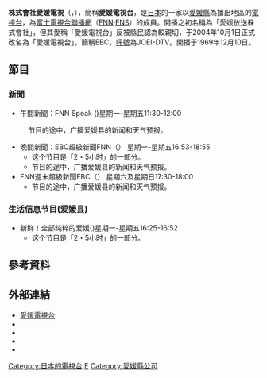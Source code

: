 {{Infobox company 
| name = 株式會社愛媛電視
| name_en = Ehime Broadcasting Co., Ltd.
| logo = Ebc logo.svg
| logo_size = 
| logo_caption = 
| image = EBC Matsuyama HQ 20090808-001.jpg
| image_size = 
| image_caption = 愛媛電視台總部
| type = [[股份公司|股份公司]]
| trading_name = EBC
| native_name = 株式会社テレビ愛媛
| native_name_lang = ja
| traded_as = 
| local_code_name = JP
| local_code = 8500001000817
| abbreviated_name = 
| foundation   = 1969年1月20日
| location     = {{JPN}} 〒790-8537<br />[[愛媛縣|愛媛縣]][[松山市|松山市]]真砂町119番地<ref name="gaiyo">{{cite web|url=http://www.ebc.co.jp/company/|script-title=ja:会社概要|accessdate=2020-09-02|publisher={{lang|ja|テレビ愛媛}}|language=ja|deadurl=no|archive-date=2017-04-25|archive-url=https://web.archive.org/web/20170425024140/http://www.ebc.co.jp/company/}}</ref>
| zip_code     = 
| telephone_no = +81 89-943-1111
| founder = 
| key_people   = 代表取締役[[總經理|社長]]：尾谷牧夫
| industry = 廣播電視業
| products = 
| assets =  89億2,721萬5,000日圓<br/>（2021年3月底止）<ref name="nenkan2021">{{cite book |author={{lang|ja|日本民間放送連盟}}|script-title=ja:『日本民間放送年鑑 2021』 |year=2021 |publisher={{lang|ja|コーケン出版}} |location=東京都 |isbn=9784990809065}}{{ja}}</ref>{{rp|436}}
| equity = 79億6,774萬1,000日圓<br/>（2021年3月底止）<ref name="nenkan2021"></ref>{{rp|436}}
| capital  = 3億[[日圓|日圓]]<ref name="gaiyo"></ref>
| revenue  = 35億6,701萬4,000日圓<br/>（2021年3月底止）<ref name="nenkan2021"></ref>{{rp|436}}
| operating_income   = 
| net_income         = 7,288萬5,000日圓<br/>（2021年3月底止）<ref name="nenkan2021"></ref>{{rp|436}}
| market_value       =
| num_employees      = 76人
| P/E ratio          =
| earnings per share =
| Net asset value    =
| accounting_period  = 每年3月31日
| major_shareholder = [[富士媒體控股|富士媒體控股]]（20.3%）<br />[[關西電視台|關西電視台]]（17.7%）<ref>{{cite web|url=https://www.tele.soumu.go.jp/j/sys/media/index/chizyou.htm|script-title=ja:地上系放送事業者|accessdate=2020-08-19|publisher={{lang|ja|総務省}}|language=ja|deadurl=no|archive-date=2020-04-21|archive-url=https://web.archive.org/web/20200421232126/https://www.tele.soumu.go.jp/j/sys/media/index/chizyou.htm}}</ref>
| subsid = 
| homepage = {{url|http://www.ebc.co.jp/}}
| footnotes = 
| width = 325px
}}
{{頻道資訊
| 頻道名稱 = 愛媛電視台<br/>{{lang|ja|テレビ愛媛}}<br/>JOEI-DTV
| 頻道圖片檔案 =  <!--上方已有，此略-->
| 頻道圖片尺寸 = 
| 頻道圖片名稱 = 
| 所屬國家 = {{JPN}}
| 總部所在 = {{JPN}} 〒790-8537<br />[[愛媛縣|愛媛縣]][[松山市|松山市]]真砂町119番地
| 播放地區 = 愛媛縣
| 開播日期 = 1969年12月10日
| 停播日期 = 
| 頻道類別 = 數位電視
| 視頻格式 = '''數位電視'''<br/>識別訊號：JOEI-DTV
| 收視率 = 
| 收視率調查時間 = 
| 收視率資料來源 = 
| 頻道口號 = 
| 擁有者 = 株式會社愛媛電視
| 持股者 = 
| 前頻道名稱 = 
| 被取代名稱 = 
| 集團其他頻道 = 
| 重播服務頻道 = 
| 頻道官方網站 = http://www.ebc.co.jp/
| 備註 =
| 無線電視供應商01 = 觀眾自行接收（數位電視）
| 無線電視頻道數01 = 27頻道（松山）<br/>遙控器代表數字：8
|}}
'''株式會社愛媛電視'''（{{jpn|j=株式会社テレビ愛媛|hg=テレビえひめ|rm=Terebi Ehime|f=y}}，{{lang-en|Ehime Broadcasting Co,. Ltd.}}），簡稱'''愛媛電視台'''，是[[日本|日本]]的一家以[[愛媛縣|愛媛縣]]為播出地區的[[電視台|電視台]]，為[[富士電視台|富士電視台]][[聯播網|聯播網]]（[[富士新聞網|FNN]]·[[富士電視網|FNS]]）的成員。開播之初名稱為「愛媛放送株式會社」，但其愛稱「愛媛電視台」反被縣民認為較親切，于2004年10月1日正式改名為「愛媛電視台」。簡稱EBC，[[呼號|呼號]]為JOEI-DTV。開播于1969年12月10日。

==節目==
===新聞===
*午間新聞：FNN Speak ({{lang|ja|FNNスピーク}})星期一-星期五11:30-12:00
:节目的途中，广播爱媛县的新闻和天气预报。
*晚間新聞：EBC超級新聞FNN（{{lang|ja|EBCスーパーニュースFNN}}） 星期一-星期五16:53-18:55
**这个节目是「{{lang|ja|テレチュー}}2・5小时」{{lang|ja|(テレチュー2・5h)}}的一部分。
**节目的途中，广播爱媛县的新闻和天气预报。
*FNN週末超級新聞EBC（{{lang|ja|FNNスーパーニュースWEEKEND EBC}}） 星期六及星期日17:30-18:00
**节目的途中，广播爱媛县的新闻和天气预报。

===生活信息节目(爱媛县)===
*新鲜！全部纯粹的爱媛({{lang|ja|新鮮！まる生愛媛}})星期一-星期五16:25-16:52
**这个节目是「{{lang|ja|テレチュー}}2・5小时」{{lang|ja|(テレチュー2・5h)}}的一部分。
== 參考資料 ==
{{reflist}}
==外部連結==
{{commonscat|TV Ehime}}
* [https://www.ebc.co.jp/ 愛媛電視台] {{Wayback|url=https://www.ebc.co.jp/ |date=20220623110457 }}
* {{Twitter|vivit_tvehime|EBC愛媛電視台【官方】}}
* {{YouTube|c=UCSzVAEFIewUsDHFEkcdyw1w|愛媛電視台【官方】}}
* {{Facebook|ebc.iyo|愛媛電視台}}
* {{Instagram|tvehime|愛媛電視台}}

{{FNN·FNS}}
{{Tv-chushikoku}}
{{Coord|33|49|56.5|N|132|45|34.5|E|region:JP-38_type:landmark_source:jawiki|display=title}}
[[Category:日本的電視台|Category:日本的電視台]]
[[Category:富士新聞網|E]]
[[Category:愛媛縣公司|Category:愛媛縣公司]]
